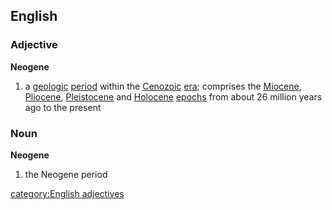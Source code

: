 ==English==
===Adjective===
{{wikipedia}}
'''Neogene'''
#{{geology}} a [[geologic]] [[period]] within the [[Cenozoic]] [[era]]; comprises the [[Miocene]], [[Pliocene]], [[Pleistocene]] and [[Holocene]] [[epoch]]s from about 26 million years ago to the present

===Noun===
'''Neogene'''
#{{geology}} the Neogene period
[[category:English adjectives]]